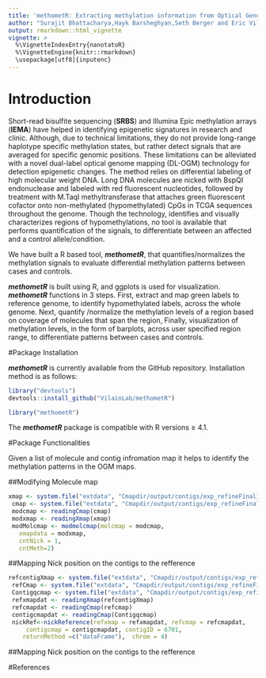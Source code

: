 ```yaml
---
title: 'methometR: Extracting methylation information from Optical Genome Maps'
author: "Surajit Bhattacharya,Hayk Barsheghyan,Seth Berger and Eric Vilain"
output: rmarkdown::html_vignette
vignette: >
  %\VignetteIndexEntry{nanotatoR}
  %\VignetteEngine{knitr::rmarkdown}
  \usepackage[utf8]{inputenc}
---
```


# Introduction
Short-read bisulfite sequencing (**SRBS**) and Illumina Epic methylation arrays (**IEMA**) have helped in identifying epigenetic signatures in research and clinic. Although, due to technical limitations, they do not provide long-range haplotype specific methylation states, but rather detect signals that are averaged for specific genomic positions. These limitations can be alleviated with a novel dual-label optical genome mapping (DL-OGM) technology for detection epigenetic changes. The method relies on differential labeling of high molecular weight DNA. Long DNA molecules are nicked with BspQI endonuclease and labeled with red fluorescent nucleotides, followed by treatment with M.TaqI methyltransferase that attaches green fluorescent cofactor onto non-methylated (hypomethylated) CpGs in TCGA sequences throughout the genome. Though the technology, identifies and visually characterizes regions of hypomethylations, no tool is available that performs quantification of the signals, to differentiate between an affected and a control allele/condition.

We have built a R based tool, ***methometR***, that quantifies/normalizes the methylation signals to evaluate differential methylation patterns between cases and controls.

***methometR*** is built using R, and ggplots is used for visualization. ***methometR*** functions in 3 steps. First, extract and map green labels to reference genome, to identify hypomethylated labels, across the whole genome. Next, quantify /normalize the methylation levels of a region based on coverage of molecules that span the region, Finally, visualization of methylation levels, in the form of barplots, across user specified region range, to differentiate patterns between cases and controls.

#Package Installation

***methometR*** is currently available from the GitHub repository. Installation method is as follows:
```r
library("devtools")
devtools::install_github("VilainLab/methometR")
```

```r
library("methometR")
```

The ***methometR*** package is compatible with R versions ≥ 4.1.


#Package Functionalities

Given a list of molecule and contig infromation map it helps to identify the methylation patterns in the OGM maps.

##Modifying Molecule map

```r
xmap <- system.file("extdata", "Cmapdir/output/contigs/exp_refineFinal1/merged_smaps/SampContigMolecule.xmap", package="methometR")
 cmap <- system.file("extdata", "Cmapdir/output/contigs/exp_refineFinal1/merged_smaps/SampMolecule_q.cmap", package="methometR")
 modcmap <- readingCmap(cmap)
 modxmap <- readingXmap(xmap)
 modMolcmap <- modmolcmap(molcmap = modcmap,
   xmapdata = modxmap,
   cntNick = 1,
   cntMeth=2)
```
##Mapping Nick position on the contigs to the refference


```r
refcontigXmap <- system.file("extdata", "Cmapdir/output/contigs/exp_refineFinal1_sv/merged_smaps/ContigRef.xmap", package="methometR")
 refCmap <- system.file("extdata", "Cmapdir/output/contigs/exp_refineFinal1_sv/merged_smaps/hg19ref_r.cmap", package="methometR")
 Contigqcmap <- system.file("extdata", "Cmapdir/output/contigs/exp_refineFinal1_sv/merged_smaps/SampContig_q.cmap", package="methometR")
 refxmapdat <- readingXmap(refcontigXmap)
 refcmapdat <- readingCmap(refcmap)
 contigcmapdat <- readingCmap(Contigqcmap)
 nickRef<-nickReference(refxmap = refxmapdat, refcmap = refcmapdat, 
     contigcmap = contigcmapdat, contigID = 6701, 
    returnMethod =c("dataFrame"),  chrom = 4)
```

##Mapping Nick position on the contigs to the refference


#References


